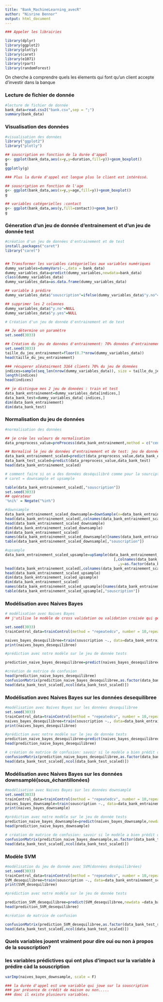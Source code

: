 ```yaml
---
title: "Bank_MachineLearning_avecR"
author: "Nisrine Bennor"
output: html_document
---
```

```r
### Appeler les librairies
```

```r
library(dplyr)
library(ggplot2)
library(plotly)
library(caret)
library(e1071)
library(rpart)
library(randomForest)
```
On cherche à comprendre quels les élements qui font qu'un client accepte d'investir dans la banque 

### Lecture de fichier de donnée
```r
#lecture de fichier de donnée
bank_data=read.csv2("bank.csv",sep = ";")
summary(bank_data)

```

### Visualisation des données

```r
#visualisation des données
library("ggplot2")
library("plotly")

## souscription en fonction de la durée d'appel
g<- ggplot(bank_data,aes(x=y,y=duration,fill=y))+geom_boxplot()
g
ggplotly(g)

### Plus la durée d'appel est longue plus le client est intéréssé.

## souscription en fonction de l'age 
g<- ggplot(bank_data,aes(x=y,y=age,fill=y))+geom_boxplot()
g

## variables catégorielles :contact 
g<- ggplot(bank_data,aes(y,fill=contact))+geom_bar()
g


```

### Géneration d'un jeu de donnée d'entrainement et d'un jeu de donnée test

```r
#création d'un jeu de données d'entrainement et de test
install.packages("caret")
library("caret")


## Transformer les variables catégorielles aux variables numériques 
dummy_variables=dummyVars(~.,data = bank_data)
dummy_variables_data=predict(dummy_variables,newdata=bank_data)
class(dummy_variables_data)
dummy_variables_data=as.data.frame(dummy_variables_data)

## variable à prédire 
dummy_variables_data$"souscription"=ifelse(dummy_variables_data$"y.no"==1, "no", "yes")

## supprimer les 2 colonnes 
dummy_variables_data$"y.no"=NULL
dummy_variables_data$"y.yes"=NULL

# Création d'un jeu de donnée d'entrainement et de test

## Je détermine un paramètre 
set.seed(3033)

## Création du jeu de données d'entrainement: 70% données d'entrainement et 30% pour les données test 
set.seed(3033)
taille_du_jeu_entrainement=floor(0.7*nrow(dummy_variables_data))
head(taille_du_jeu_entrainement)

### récuperer aléatoirment 3164 clients 70% du jeu de données 
indices=sample(seq_len(nrow(dummy_variables_data)), size = taille_du_jeu_entrainement)
length(indices)
head(indices)

## je distingue mes 2 jeu de données : train et test 
data_bank_entrainement=dummy_variables_data[indices,]
data_bank_test=dummy_variables_data[-indices,]
dim(data_bank_entrainement)
dim(data_bank_test)
```
### Normalisation du jeu de données

```r
#normalisation des données 

## je crée les valeurs de normalisation
data_preprocess_value=preProcess(data_bank_entrainement,method = c("center","scale"))

## Normalisé le jeu de données d'entrainement et de test: jeu de données normalisé càd à l'échelle
data_bank_entrainement_scaled=predict(data_preprocess_value,data_bank_entrainement)
data_bank_test_scaled=predict(data_preprocess_value,data_bank_test)
head(data_bank_entrainement_scaled)

# comment faire si on a des données deséquilibré comme pour la sourciption: Plus de non que de oui 
# caret = downsample et upsample

table(data_bank_entrainement_scaled[,"souscription"])
set.seed(3033)
## opérateur
'%ni%' = Negate("%in%")

#downsample
data_bank_entrainement_scaled_downsample=downSample(x=data_bank_entrainement_scaled[,colnames(data_bank_entrainement_scaled) %ni% "souscription"] ,y=as.factor(data_bank_entrainement_scaled$"souscription"))
head(data_bank_entrainement_scaled[,colnames(data_bank_entrainement_scaled) %ni% "souscription"])
head(data_bank_entrainement_scaled_downsample)
dim(data_bank_entrainement_scaled_downsample)
dim(data_bank_entrainement_scaled)
names(data_bank_entrainement_scaled_downsample)[names(data_bank_entrainement_scaled_downsample)=="Class"]="souscription"
table(data_bank_entrainement_scaled_downsample[,"souscription"])

#upsample
data_bank_entrainement_scaled_upsample=upSample(data_bank_entrainement_scaled
                                                  [,colnames(data_bank_entrainement_scaled) %ni% "souscription"]
                                                    ,y=as.factor(data_bank_entrainement_scaled$"souscription"))
head(data_bank_entrainement_scaled[,colnames(data_bank_entrainement_scaled) %ni% "souscription"])
head(data_bank_entrainement_scaled_upsample)
dim(data_bank_entrainement_scaled_upsample)
dim(data_bank_entrainement_scaled)
names(data_bank_entrainement_scaled_upsample)[names(data_bank_entrainement_scaled_upsample)=="Class"]="souscription"
table(data_bank_entrainement_scaled_upsample[,"souscription"])
```

### Modélisation avec Naives Bayes
```r
# modélisation avec Naives Bayes
## j'utilise le modèle de cross validation ou validation croisée qui génère une valeur de précision pour savoir si notre mosèle est bon ou pas sur nos données. 

set.seed(3033)
trainControl_data=trainControl(method = "repeatedcv", number = 10,repeats = 3)

naives_bayes_desequilibree=train(souscription ~., data=data_bank_entrainement_scaled, method="nb", preProcess=NULL)
print(naives_bayes_desequilibree)

#prédiction avec notre modèle sur le jeu de donnée tests

prediction_naive_bayes_desequilibree=predict(naives_bayes_desequilibree,newdata =data_bank_test_scaled[,-ncol(data_bank_test_scaled)])

#création de matrice de confusion 
head(prediction_naive_bayes_desequilibree)
confusionMatrix(prediction_naive_bayes_desequilibree,as.factor(data_bank_test_scaled[,ncol(data_bank_test_scaled)]))
head(data_bank_test_scaled[,ncol(data_bank_test_scaled)])
```

### Modélisation avec Naives Bayes sur les données desequilibree
```r
#modélisation avec Naives Bayes sur les données desequilibree
set.seed(3033)
trainControl_data=trainControl(method = "repeatedcv", number = 10,repeats = 5)
naives_bayes_desequilibree=train(souscription ~., data=data_bank_entrainement_scaled, method="nb", preProcess=NULL)
print(naives_bayes_desequilibree)

#prédiction avec notre modèle sur le jeu de donnée tests
prediction_naive_bayes_desequilibree=predict(naives_bayes_desequilibree,newdata =data_bank_test_scaled[,-ncol(data_bank_test_scaled)])
head(prediction_naive_bayes_desequilibree)

# création de matrice de confusion: savoir si le modèle a bien prédit ou pas afin de comparer la prédiction au vrai réponse qui se trouve dans le jeu de données tests et dans la dernière colonne.  
confusionMatrix(prediction_naive_bayes_desequilibree,as.factor(data_bank_test_scaled[,ncol(data_bank_test_scaled)]))
head(data_bank_test_scaled[,ncol(data_bank_test_scaled)])
```

### Modélisation avec Naives Bayes sur les données downsamplé(sous_échantillonées)
```r
#modélisation avec Naives Bayes sur les données downsamplé
set.seed(3033)
trainControl_data=trainControl(method = "repeatedcv", number = 10,repeats = 5)
naives_bayes_downsample=train(souscription ~., data=data_bank_entrainement_scaled_downsample, method="nb", preProcess=NULL)
print(naives_bayes_downsample)

#prédiction avec notre modèle sur le jeu de donnée tests
prediction_naive_bayes_downsample=predict(naives_bayes_downsample,newdata =data_bank_test_scaled[,-ncol(data_bank_test_scaled)])
head(prediction_naive_bayes_downsample)

# création de matrice de confusion: savoir si le modèle a bien prédit ou pas afin de comparer la prédiction au vrai réponse qui se trouve dans le jeu de données tests et dans la dernière colonne.  
confusionMatrix(prediction_naive_bayes_downsample,as.factor(data_bank_test_scaled[,ncol(data_bank_test_scaled)]))
head(data_bank_test_scaled[,ncol(data_bank_test_scaled)])
```

### Modèle SVM

```r
#modélisation du jeu de donnée avec SVM(données deséquilibrées)
set.seed(3033)
trainControl_data=trainControl(method = "repeatedcv", number = 10,repeats = 5)
SVM_desequilibree=train(souscription ~., data=data_bank_entrainement_scaled, method="svmLinear", preProcess=NULL)
print(SVM_desequilibree)

#prédiction avec notre modèle sur le jeu de donnée tests

prediction_SVM_desequilibree=predict(SVM_desequilibree,newdata =data_bank_test_scaled[,-ncol(data_bank_test_scaled)])
head(prediction_SVM_desequilibree)

#création de matrice de confusion 

confusionMatrix(prediction_SVM_desequilibree,as.factor(data_bank_test_scaled[,ncol(data_bank_test_scaled)]))
head(data_bank_test_scaled[,ncol(data_bank_test_scaled)])
```

### Quels variables jouent vraiment pour dire oui ou non à propos de la souscription?
### les variables prédictives qui ont plus d'impact sur la variable à prédire càd la souscription

```r
varImp(naives_bayes_downsample, scale = F)

### la durée d'appel est une variable qui joue sur la souscription
### par présence de crédit de maison ou non.....
### donc il existe plusieurs variables. 
```

